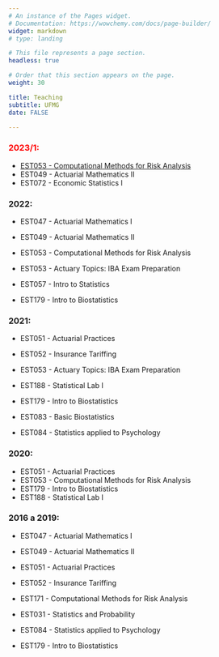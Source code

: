 ```yaml
---
# An instance of the Pages widget.
# Documentation: https://wowchemy.com/docs/page-builder/
widget: markdown
# type: landing

# This file represents a page section.
headless: true

# Order that this section appears on the page.
weight: 30

title: Teaching
subtitle: UFMG
date: FALSE

---
```


### <span style="color:red">2023/1:</span>
- [EST053 - Computational Methods for Risk Analysis](http://www.est.ufmg.br/~thaispaiva/MetComp/)
- EST049 - Actuarial Mathematics II
- EST072 - Economic Statistics I

### 2022:
- EST047 - Actuarial Mathematics I
- EST049 - Actuarial Mathematics II
- EST053 - Computational Methods for Risk Analysis
- EST053 - Actuary Topics: IBA Exam Preparation 
&nbsp;  

- EST057 - Intro to Statistics
- EST179 - Intro to Biostatistics

### 2021:
- EST051 - Actuarial Practices
- EST052 - Insurance Tariffing
- EST053 - Actuary Topics: IBA Exam Preparation 
- EST188 - Statistical Lab I

- EST179 - Intro to Biostatistics
- EST083 - Basic Biostatistics
- EST084 - Statistics applied to Psychology

### 2020:
- EST051 - Actuarial Practices
- EST053 - Computational Methods for Risk Analysis
- EST179 - Intro to Biostatistics
- EST188 - Statistical Lab I

### 2016 a 2019:
- EST047 - Actuarial Mathematics I
- EST049 - Actuarial Mathematics II
- EST051 - Actuarial Practices
- EST052 - Insurance Tariffing
- EST171 - Computational Methods for Risk Analysis

- EST031 - Statistics and Probability
- EST084 - Statistics applied to Psychology
- EST179 - Intro to Biostatistics